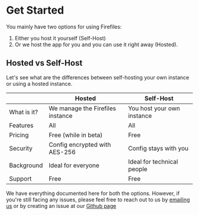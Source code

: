 
# Get Started

You mainly have two options for using Firefiles:

1. Either you host it yourself (Self-Host)
2. Or we host the app for you and you can use it right away (Hosted).

## Hosted vs Self-Host

Let's see what are the differences between self-hosting your own instance or using a hosted instance.

|             | Hosted                           | Self-Host                  |
| ----------- | -------------------------------- | -------------------------- |
| What is it? | We manage the Firefiles instance | You host your own instance |
| Features    | All                              | All                        |
| Pricing     | Free (while in beta)             | Free                       |
| Security    | Config encrypted with AES-256    | Config stays with you      |
| Background  | Ideal for everyone               | Ideal for technical people |
| Support     | Free                             | Free                       |

We have everything documented here for both the options. However, if you're still facing any issues, please feel free to reach out to us by [emailing us](mailto://firefiles-support@fayd.me) or by creating an issue at our [Github page](https://github.com/faisalsayed10/firefiles)
